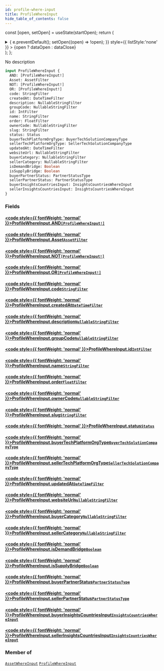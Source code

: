 ```yaml
---
id: profile-where-input
title: ProfileWhereInput
hide_table_of_contents: false
---
```






const [open, setOpen] = useState(startOpen);
return (
<details {...(open ? { open: true } : {})} className="details" style={{ border:'none', boxShadow:'none', background:'var(--ifm-background-color)' }}>
<summary
onClick={(e) => {
e.preventDefault();
setOpen((open) => !open);
}}
style={{ listStyle:'none' }} >
{open ? dataOpen : dataClose}
</summary>
{open && children}
</details>
);
};

No description

```graphql
input ProfileWhereInput {
  AND: [ProfileWhereInput!]
  Asset: AssetFilter
  NOT: [ProfileWhereInput!]
  OR: [ProfileWhereInput!]
  code: StringFilter
  createdAt: DateTimeFilter
  description: NullableStringFilter
  groupCode: NullableStringFilter
  id: IntFilter
  name: StringFilter
  order: FloatFilter
  ownerCode: NullableStringFilter
  slug: StringFilter
  status: Status
  buyerTechPlatformOrgType: BuyerTechSolutionCompanyType
  sellerTechPlatformOrgType: SellerTechSolutionCompanyType
  updatedAt: DateTimeFilter
  websiteUrl: NullableStringFilter
  buyerCategory: NullableStringFilter
  sellerCategory: NullableStringFilter
  isDemandBridge: Boolean
  isSupplyBridge: Boolean
  buyerPartnerStatus: PartnerStatusType
  sellerPartnerStatus: PartnerStatusType
  buyerInsightsCountriesInput: InsightsCountriesWhereInput
  sellerInsightsCountriesInput: InsightsCountriesWhereInput
}
```

### Fields

#### [<code style={{ fontWeight: 'normal' }}>ProfileWhereInput.<b>AND</b></code>](#)<Bullet />[`[ProfileWhereInput!]`](/api/inputs/profile-where-input) <Badge class="badge badge--secondary" text="list"/> <Badge class="badge badge--secondary" text="input"/>

>

#### [<code style={{ fontWeight: 'normal' }}>ProfileWhereInput.<b>Asset</b></code>](#)<Bullet />[`AssetFilter`](/api/inputs/asset-filter) <Badge class="badge badge--secondary" text="input"/>

>

#### [<code style={{ fontWeight: 'normal' }}>ProfileWhereInput.<b>NOT</b></code>](#)<Bullet />[`[ProfileWhereInput!]`](/api/inputs/profile-where-input) <Badge class="badge badge--secondary" text="list"/> <Badge class="badge badge--secondary" text="input"/>

>

#### [<code style={{ fontWeight: 'normal' }}>ProfileWhereInput.<b>OR</b></code>](#)<Bullet />[`[ProfileWhereInput!]`](/api/inputs/profile-where-input) <Badge class="badge badge--secondary" text="list"/> <Badge class="badge badge--secondary" text="input"/>

>

#### [<code style={{ fontWeight: 'normal' }}>ProfileWhereInput.<b>code</b></code>](#)<Bullet />[`StringFilter`](/api/inputs/string-filter) <Badge class="badge badge--secondary" text="input"/>

>

#### [<code style={{ fontWeight: 'normal' }}>ProfileWhereInput.<b>createdAt</b></code>](#)<Bullet />[`DateTimeFilter`](/api/inputs/date-time-filter) <Badge class="badge badge--secondary" text="input"/>

>

#### [<code style={{ fontWeight: 'normal' }}>ProfileWhereInput.<b>description</b></code>](#)<Bullet />[`NullableStringFilter`](/api/inputs/nullable-string-filter) <Badge class="badge badge--secondary" text="input"/>

>

#### [<code style={{ fontWeight: 'normal' }}>ProfileWhereInput.<b>groupCode</b></code>](#)<Bullet />[`NullableStringFilter`](/api/inputs/nullable-string-filter) <Badge class="badge badge--secondary" text="input"/>

>

#### [<code style={{ fontWeight: 'normal' }}>ProfileWhereInput.<b>id</b></code>](#)<Bullet />[`IntFilter`](/api/inputs/int-filter) <Badge class="badge badge--secondary" text="input"/>

>

#### [<code style={{ fontWeight: 'normal' }}>ProfileWhereInput.<b>name</b></code>](#)<Bullet />[`StringFilter`](/api/inputs/string-filter) <Badge class="badge badge--secondary" text="input"/>

>

#### [<code style={{ fontWeight: 'normal' }}>ProfileWhereInput.<b>order</b></code>](#)<Bullet />[`FloatFilter`](/api/inputs/float-filter) <Badge class="badge badge--secondary" text="input"/>

>

#### [<code style={{ fontWeight: 'normal' }}>ProfileWhereInput.<b>ownerCode</b></code>](#)<Bullet />[`NullableStringFilter`](/api/inputs/nullable-string-filter) <Badge class="badge badge--secondary" text="input"/>

>

#### [<code style={{ fontWeight: 'normal' }}>ProfileWhereInput.<b>slug</b></code>](#)<Bullet />[`StringFilter`](/api/inputs/string-filter) <Badge class="badge badge--secondary" text="input"/>

>

#### [<code style={{ fontWeight: 'normal' }}>ProfileWhereInput.<b>status</b></code>](#)<Bullet />[`Status`](/api/enums/status) <Badge class="badge badge--secondary" text="enum"/>

>

#### [<code style={{ fontWeight: 'normal' }}>ProfileWhereInput.<b>buyerTechPlatformOrgType</b></code>](#)<Bullet />[`BuyerTechSolutionCompanyType`](/api/enums/buyer-tech-solution-company-type) <Badge class="badge badge--secondary" text="enum"/>

>

#### [<code style={{ fontWeight: 'normal' }}>ProfileWhereInput.<b>sellerTechPlatformOrgType</b></code>](#)<Bullet />[`SellerTechSolutionCompanyType`](/api/enums/seller-tech-solution-company-type) <Badge class="badge badge--secondary" text="enum"/>

>

#### [<code style={{ fontWeight: 'normal' }}>ProfileWhereInput.<b>updatedAt</b></code>](#)<Bullet />[`DateTimeFilter`](/api/inputs/date-time-filter) <Badge class="badge badge--secondary" text="input"/>

>

#### [<code style={{ fontWeight: 'normal' }}>ProfileWhereInput.<b>websiteUrl</b></code>](#)<Bullet />[`NullableStringFilter`](/api/inputs/nullable-string-filter) <Badge class="badge badge--secondary" text="input"/>

>

#### [<code style={{ fontWeight: 'normal' }}>ProfileWhereInput.<b>buyerCategory</b></code>](#)<Bullet />[`NullableStringFilter`](/api/inputs/nullable-string-filter) <Badge class="badge badge--secondary" text="input"/>

>

#### [<code style={{ fontWeight: 'normal' }}>ProfileWhereInput.<b>sellerCategory</b></code>](#)<Bullet />[`NullableStringFilter`](/api/inputs/nullable-string-filter) <Badge class="badge badge--secondary" text="input"/>

>

#### [<code style={{ fontWeight: 'normal' }}>ProfileWhereInput.<b>isDemandBridge</b></code>](#)<Bullet />[`Boolean`](/api/scalars/boolean) <Badge class="badge badge--secondary" text="scalar"/>

>

#### [<code style={{ fontWeight: 'normal' }}>ProfileWhereInput.<b>isSupplyBridge</b></code>](#)<Bullet />[`Boolean`](/api/scalars/boolean) <Badge class="badge badge--secondary" text="scalar"/>

>

#### [<code style={{ fontWeight: 'normal' }}>ProfileWhereInput.<b>buyerPartnerStatus</b></code>](#)<Bullet />[`PartnerStatusType`](/api/enums/partner-status-type) <Badge class="badge badge--secondary" text="enum"/>

>

#### [<code style={{ fontWeight: 'normal' }}>ProfileWhereInput.<b>sellerPartnerStatus</b></code>](#)<Bullet />[`PartnerStatusType`](/api/enums/partner-status-type) <Badge class="badge badge--secondary" text="enum"/>

>

#### [<code style={{ fontWeight: 'normal' }}>ProfileWhereInput.<b>buyerInsightsCountriesInput</b></code>](#)<Bullet />[`InsightsCountriesWhereInput`](/api/inputs/insights-countries-where-input) <Badge class="badge badge--secondary" text="input"/>

>

#### [<code style={{ fontWeight: 'normal' }}>ProfileWhereInput.<b>sellerInsightsCountriesInput</b></code>](#)<Bullet />[`InsightsCountriesWhereInput`](/api/inputs/insights-countries-where-input) <Badge class="badge badge--secondary" text="input"/>

>

### Member of

[`AssetWhereInput`](/api/inputs/asset-where-input) <Badge class="badge badge--secondary" text="input"/><Bullet />[`ProfileWhereInput`](/api/inputs/profile-where-input) <Badge class="badge badge--secondary" text="input"/>
